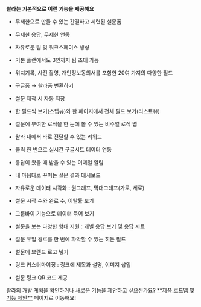 
<Callout type='info' emoji="⭐️">**왈라는 기본적으로 이런 기능을 제공해요**</Callout>
- 무제한으로 만들 수 있는 간결하고 세련된 설문폼

- 무제한 응답, 무제한 연동

- 자유로운 팀 및 워크스페이스 생성

- 기본 플랜에서도 3인까지 팀 초대 가능

- 위치기록, 사진 촬영, 개인정보동의서를 포함한 20여 가지의 다양한 필드

- 구글폼 → 왈라폼 변환하기

- 설문 제작 시 자동 저장

- 한 필드씩 보기(스텝뷰)와 한 페이지에서 전체 필드 보기(리스트뷰)

- 설문에 부여한 로직을 한 눈에 볼 수 있는 비주얼 로직 맵

- 왈라 내에서 바로 전달할 수 있는 리워드

- 클릭 한 번으로 실시간 구글시트 데이터 연동

- 응답이 왔을 때 받을 수 있는 이메일 알림

- 내 마음대로 꾸미는 설문 결과 대시보드

- 자유로운 데이터 시각화 : 원그래프, 막대그래프(가로, 세로)

- 설문 시작 수와 완료 수, 이탈률 보기

- 그룹바이 기능으로 데이터 묶어 보기

- 설문을 보는 다양한 형태 지원 : 개별 응답 보기 및 응답 시트

- 설문 유입 경로를 한 번에 파악할 수 있는 히든 필드

- 설문에 브랜드 로고 넣기

- 링크 커스터마이징 : 링크에 제목과 설명, 이미지 삽입

- 설문 링크 QR 코드 제공

<Callout type='info' emoji="🔔">
    왈라의 개발 계획을 확인하거나 새로운 기능을 제안하고 싶으신가요? <a href='https://app.walla.my/signin?redirectUrl=/support/featureRequest' target="_blank" rel="noopener noreferrer" style={{textDecoration: 'underline'}}>**제품 로드맵 및 기능 제안**</a> 페이지로 이동해요!
</Callout>